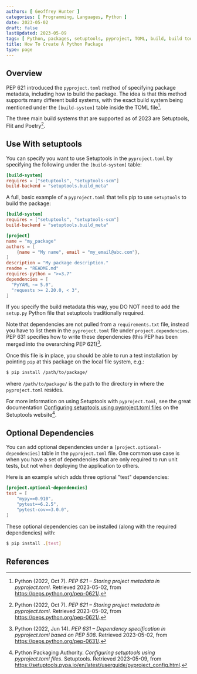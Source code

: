 ```yaml
---
authors: [ Geoffrey Hunter ]
categories: [ Programming, Languages, Python ]
date: 2023-05-02
draft: false
lastUpdated: 2023-05-09
tags: [ Python, packages, setuptools, pyproject, TOML, build, build tools, dependencies, Setuptools, Flit, Poetry, packaging, modules ]
title: How To Create A Python Package
type: page
---
```



## Overview

PEP 621 introduced the `pyproject.toml` method of specifying package metadata, including how to build the package. The idea is that this method supports many different build systems, with the exact build system being mentioned under the `[build-system]` table inside the TOML file[^bib-python-pep-621].

The three main build systems that are supported as of 2023 are Setuptools, Flit and Poetry[^bib-python-pep-621].

## Use With setuptools

You can specify you want to use Setuptools in the `pyproject.toml` by specifying the following under the `[build-system]` table:

```toml
[build-system]
requires = ["setuptools", "setuptools-scm"]
build-backend = "setuptools.build_meta"
```

A full, basic example of a `pyproject.toml` that tells pip to use `setuptools` to build the package:

```toml
[build-system]
requires = ["setuptools", "setuptools-scm"]
build-backend = "setuptools.build_meta"

[project]
name = "my_package"
authors = [
    {name = "My name", email = "my_email@abc.com"},
]
description = "My package description."
readme = "README.md"
requires-python = ">=3.7"
dependencies = [
  "PyYAML ~= 5.0",
  "requests >= 2.20.0, < 3",
]
```

If you specify the build metadata this way, you DO NOT need to add the `setup.py` Python file that setuptools traditionally required.

Note that dependencies are not pulled from a `requirements.txt` file, instead you have to list them in the `pyproject.toml` file under `project.dependencies`. PEP 631 specifies how to write these dependencies (this PEP has been merged into the overarching PEP 621)[^bib-python-pep-631].

Once this file is in place, you should be able to run a test installation by pointing `pip` at this package on the local file system, e.g.:

```bash
$ pip install /path/to/package/
```

where `/path/to/package/` is the path to the directory in where the `pyproject.toml` resides.

For more information on using Setuptools with `pyproject.toml`, see the great documentation [Configuring setuptools using pyproject.toml files](https://setuptools.pypa.io/en/latest/userguide/pyproject_config.html) on the Setuptools website[^bib-setuptools-config-pyproject-toml].

## Optional Dependencies

You can add optional dependencies under a `[project.optional-dependencies]` table in the `pyproject.toml` file. One common use case is when you have a set of dependencies that are only required to run unit tests, but not when deploying the application to others.

Here is an example which adds three optional "test" dependencies:

```toml
[project.optional-dependencies]
test = [
    "mypy==0.910",
    "pytest==6.2.5",
    "pytest-cov==3.0.0",
]
```

These optional dependencies can be installed (along with the required dependencies) with:

```bash
$ pip install .[test]
```

## References

[^bib-python-pep-631]: Python (2022, Jun 14). _PEP 631 – Dependency specification in pyproject.toml based on PEP 508_. Retrieved 2023-05-02, from https://peps.python.org/pep-0631/.
[^bib-python-pep-621]: Python (2022, Oct 7). _PEP 621 – Storing project metadata in pyproject.toml_. Retrieved 2023-05-02, from https://peps.python.org/pep-0621/.
[^bib-setuptools-config-pyproject-toml]: Python Packaging Authority. _Configuring setuptools using pyproject.toml files_. Setuptools. Retrieved 2023-05-09, from https://setuptools.pypa.io/en/latest/userguide/pyproject_config.html.
